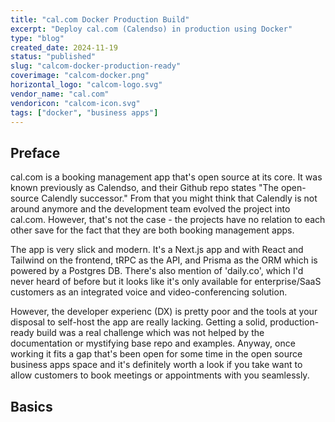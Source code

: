 ```yaml
---
title: "cal.com Docker Production Build"
excerpt: "Deploy cal.com (Calendso) in production using Docker"
type: "blog"
created_date: 2024-11-19
status: "published"
slug: "calcom-docker-production-ready"
coverimage: "calcom-docker.png"
horizontal_logo: "calcom-logo.svg"
vendor_name: "cal.com"
vendoricon: "calcom-icon.svg"
tags: ["docker", "business apps"]
---
```


## Preface

cal.com is a booking management app that's open source at its core. It was known previously as Calendso, and their Github repo states "The open-source Calendly successor." From that you might think that Calendly is not around anymore and the development team evolved the project into cal.com. However, that's not the case - the projects have no relation to each other save for the fact that they are both booking management apps.

The app is very slick and modern. It's a Next.js app and with React and Tailwind on the frontend, tRPC as the API, and Prisma as the ORM which is powered by a Postgres DB. There's also mention of 'daily.co', which I'd never heard of before but it looks like it's only available for enterprise/SaaS customers as an integrated voice and video-conferencing solution.

However, the developer experienc (DX) is pretty poor and the tools at your disposal to self-host the app are really lacking. Getting a solid, production-ready build was a real challenge which was not helped by the documentation or mystifying base repo and examples. Anyway, once working it fits a gap that's been open for some time in the open source business apps space and it's definitely worth a look if you take want to allow customers to book meetings or appointments with you seamlessly.

## Basics


